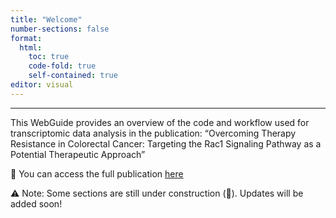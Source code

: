 ---
title: "Welcome"
number-sections: false
format: 
  html:
    toc: true
    code-fold: true
    self-contained: true
editor: visual
---

------------------------------------------------------------------------

This WebGuide provides an overview of the code and workflow used for transcriptomic data analysis in the publication: "Overcoming Therapy Resistance in Colorectal Cancer: Targeting the Rac1 Signaling Pathway as a Potential Therapeutic Approach"

🔗 You can access the full publication [here](https://www.mdpi.com/2073-4409/13/21/1776)

⚠️ Note: Some sections are still under construction (🚧). Updates will be added soon!
